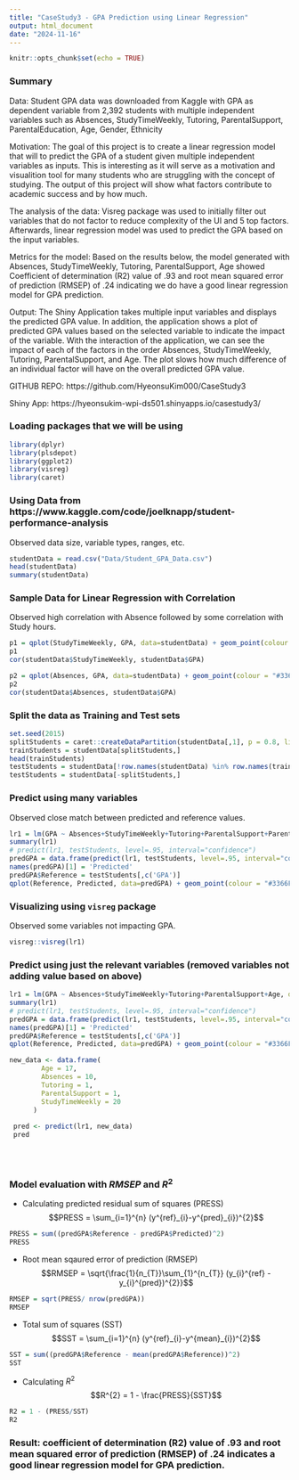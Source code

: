 ```yaml
---
title: "CaseStudy3 - GPA Prediction using Linear Regression"
output: html_document
date: "2024-11-16"
---
```


```r
knitr::opts_chunk$set(echo = TRUE)
```
### Summary
Data: 
Student GPA data was downloaded from Kaggle with GPA as dependent variable from 2,392 students with multiple independent variables such as Absences, StudyTimeWeekly, Tutoring, ParentalSupport, ParentalEducation, Age, Gender, Ethnicity

Motivation:
The goal of this project is to create a linear regression model that will to predict the GPA of a student given multiple independent variables as inputs.  This is interesting as it will serve as a motivation and visualition tool for many students who are struggling with the concept of studying.  The output of this project will show what factors contribute to academic success and by how much.

The analysis of the data: 
Visreg package was used to initially filter out variables that do not factor to reduce complexity of the UI and 5 top factors. Afterwards, linear regression model was used to predict the GPA based on the input variables. 

Metrics for the model:
Based on the results below, the model generated with  Absences, StudyTimeWeekly, Tutoring, ParentalSupport, Age showed Coefficient of determination (R2) value of .93 and root mean squared error of prediction (RMSEP) of .24 indicating we do have a good linear regression model for GPA prediction.

Output:
The Shiny Application takes multiple input variables and displays the predicted GPA value.
In addition, the application shows a plot of predicted GPA values based on the selected variable to indicate the impact of the variable.
With the interaction of the application, we can see the impact of each of the factors in the order Absences, StudyTimeWeekly, Tutoring, ParentalSupport, and Age.  The plot slows how much difference of an individual factor will have on the overall predicted GPA value.

GITHUB REPO: https://github.com/HyeonsuKim000/CaseStudy3

Shiny App: https://hyeonsukim-wpi-ds501.shinyapps.io/casestudy3/



### Loading packages that we will be using
```r
library(dplyr)
library(plsdepot)
library(ggplot2)
library(visreg)
library(caret)
```

### Using Data from https://www.kaggle.com/code/joelknapp/student-performance-analysis
Observed data size, variable types, ranges, etc.
```r
studentData = read.csv("Data/Student_GPA_Data.csv")
head(studentData)
summary(studentData)
```

### Sample Data for Linear Regression with Correlation
Observed high correlation with Absence followed by some correlation with Study hours.
```r
p1 = qplot(StudyTimeWeekly, GPA, data=studentData) + geom_point(colour = "#3366FF", size = 3)
p1 
cor(studentData$StudyTimeWeekly, studentData$GPA)

p2 = qplot(Absences, GPA, data=studentData) + geom_point(colour = "#3366FF", size = 3)
p2 
cor(studentData$Absences, studentData$GPA)

```

### Split the data as Training and Test sets
```r
set.seed(2015)
splitStudents = caret::createDataPartition(studentData[,1], p = 0.8, list=F, times=1)
trainStudents = studentData[splitStudents,]
head(trainStudents)
testStudents = studentData[!row.names(studentData) %in% row.names(trainStudents),]
testStudents = studentData[-splitStudents,]
```

### Predict using many variables
Observed close match between predicted and reference values.
```r
lr1 = lm(GPA ~ Absences+StudyTimeWeekly+Tutoring+ParentalSupport+ParentalEducation+Age+Gender+Ethnicity, data=trainStudents)
summary(lr1)
# predict(lr1, testStudents, level=.95, interval="confidence")
predGPA = data.frame(predict(lr1, testStudents, level=.95, interval="confidence"))
names(predGPA)[1] = 'Predicted'
predGPA$Reference = testStudents[,c('GPA')]
qplot(Reference, Predicted, data=predGPA) + geom_point(colour = "#3366FF", size = 3) + geom_errorbar(aes(ymin = lwr,ymax = upr))
```

### Visualizing using `visreg` package
Observed some variables not impacting GPA.
```r
visreg::visreg(lr1)
```


### Predict using just the relevant variables (removed variables not adding value based on above)
```r
lr1 = lm(GPA ~ Absences+StudyTimeWeekly+Tutoring+ParentalSupport+Age, data=trainStudents)
summary(lr1)
# predict(lr1, testStudents, level=.95, interval="confidence")
predGPA = data.frame(predict(lr1, testStudents, level=.95, interval="confidence"))
names(predGPA)[1] = 'Predicted'
predGPA$Reference = testStudents[,c('GPA')]
qplot(Reference, Predicted, data=predGPA) + geom_point(colour = "#3366FF", size = 3) + geom_errorbar(aes(ymin = lwr,ymax = upr))

new_data <- data.frame(
        Age = 17,
        Absences = 10,
        Tutoring = 1,
        ParentalSupport = 1,
        StudyTimeWeekly = 20
      )
      
 pred <- predict(lr1, new_data)
 pred
 
      
      
```



### Model evaluation with $RMSEP$ and $R^{2}$
* Calculating predicted residual sum of squares (PRESS) 
$$PRESS = \sum_{i=1}^{n} (y^{ref}_{i}-y^{pred}_{i})^{2}$$
   
```r
PRESS = sum((predGPA$Reference - predGPA$Predicted)^2)
PRESS
```

* Root mean sqaured error of prediction (RMSEP)
$$RMSEP = \sqrt{\frac{1}{n_{T}}\sum_{1}^{n_{T}} (y_{i}^{ref} - y_{i}^{pred})^{2}}$$
```r

RMSEP = sqrt(PRESS/ nrow(predGPA))
RMSEP
```

* Total sum of squares (SST)
$$SST = \sum_{i=1}^{n} (y^{ref}_{i}-y^{mean}_{i})^{2}$$
```r
SST = sum((predGPA$Reference - mean(predGPA$Reference))^2)
SST
```

* Calculating $R^{2}$
$$R^{2} = 1 - \frac{PRESS}{SST}$$
```r
R2 = 1 - (PRESS/SST)
R2
```
### Result: coefficient of determination (R2) value of .93 and root mean squared error of prediction (RMSEP) of .24 indicates a good linear regression model for GPA prediction.
